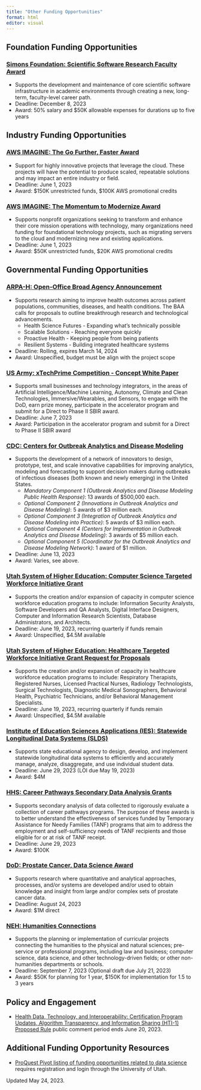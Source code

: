 ```yaml
---
title: "Other Funding Opportunities"
format: html
editor: visual
---
```

<!-- ### []()
* S
* Deadline: 
* Award: $ for durations up to  years -->
## Foundation Funding Opportunities
### [Simons Foundation: Scientific Software Research Faculty Award](https://www.simonsfoundation.org/grant/scientific-software-research-faculty-award/)
* Supports the development and maintenance of core scientific software infrastructure in academic environments through creating a new, long-term, faculty-level career path.
* Deadline: December 8, 2023
* Award: 50% salary and $50K allowable expenses for durations up to five years


## Industry Funding Opportunities
### [AWS IMAGINE: The Go Further, Faster Award](https://aws.amazon.com/government-education/nonprofits/aws-imagine-grant-program)
* Support for highly innovative projects that leverage the cloud. These projects will have the potential to produce scaled, repeatable solutions and may impact an entire industry or field.
* Deadline: June 1, 2023
* Award: $150K unrestricted funds, $100K AWS promotional credits

### [AWS IMAGINE: The Momentum to Modernize Award](https://aws.amazon.com/government-education/nonprofits/aws-imagine-grant-program)
* Supports nonprofit organizations seeking to transform and enhance their core mission operations with technology, many organizations need funding for foundational technology projects, such as migrating servers to the cloud and modernizing new and existing applications.
* Deadline: June 1, 2023
* Award: $50K unrestricted funds, $20K AWS promotional credits

## Governmental Funding Opportunities
### [ARPA-H: Open-Office Broad Agency Announcement](https://arpa-h.gov/engage/baa/)
* Supports research aiming to improve health outcomes across patient populations, communities, diseases, and health conditions. The BAA calls for proposals to outline breakthrough research and technological advancements.
  + Health Science Futures - Expanding what's technically possible
  + Scalable Solutions - Reaching everyone quickly
  + Proactive Health - Keeping people from being patients
  + Resilient Systems - Building integrated healthcare systems
* Deadline: Rolling, expires March 14, 2024
* Award: Unspecified, budget must be align with the project scope

### [US Army: xTechPrime Competition - Concept White Paper](https://www.challenge.gov/?challenge=xtech-prime)
* Supports small businesses and technology integrators, in the areas of Artificial Intelligence/Machine Learning, Autonomy, Climate and Clean Technologies, Immersive/Wearables, and Sensors, to engage with the DoD, earn prize money, participate in the accelerator program and submit for a Direct to Phase II SBIR award.
* Deadline: June 7, 2023
* Award: Participation in the accelerator program and submit for a Direct to Phase II SBIR award

### [CDC: Centers for Outbreak Analytics and Disease Modeling](https://www.grants.gov/web/grants/view-opportunity.html?oppId=345850)
* Supports the development of a network of innovators to design, prototype, test, and scale innovative capabilities for improving analytics, modeling and forecasting to support decision makers during outbreaks of infectious diseases (both known and newly emerging) in the United States. 
  + *Mandatory Component 1 (Outbreak Analytics and Disease Modeling Public Health Response)*: 13 awards of $500,000 each.   
  + *Optional Component 2 (Innovations in Outbreak Analytics and Disease Modeling)*: 5 awards of $3 million each.
  + *Optional Component 3 (Integration of Outbreak Analytics and Disease Modeling into Practice)*: 5 awards of $3 million each.
  + *Optional Component 4 (Centers for Implementation in Outbreak Analytics and Disease Modeling)*: 3 awards of $5 million each.
  + *Optional Component 5 (Coordinator for the Outbreak Analytics and Disease Modeling Network)*: 1 award of $1 million.
* Deadline: June 13, 2023
* Award: Varies, see above.

### [Utah System of Higher Education: Computer Science Targeted Workforce Initiative Grant](https://drive.google.com/file/d/1aLPZH-mcI_BBuVslNrNlWiweOnvx86bF/view)
* Supports the creation and/or expansion of capacity in computer science workforce education programs to include: Information Security Analysts, Software Developers and QA Analysts, Digital Interface Designers, Computer and Information Research Scientists, Database Administrators, and Architects.
* Deadline: June 19, 2023, recurring quarterly if funds remain
* Award: Unspecified, $4.5M available

### [Utah System of Higher Education: Healthcare Targeted Workforce Initiative Grant Request for Proposals](https://drive.google.com/file/d/1aLbxQh74PyzdtrCKzd3WfXWBRtfnyEpg/view)
* Supports the creation and/or expansion of capacity in healthcare workforce education programs to include: Respiratory Therapists, Registered Nurses, Licensed Practical Nurses, Radiology Technologists, Surgical Technologists, Diagnostic Medical Sonographers, Behavioral Health, Psychiatric Technicians, and/or Behavioral Management Specialists.
* Deadline: June 19, 2023, recurring quarterly if funds remain
* Award: Unspecified, $4.5M available

### [Institute of Education Sciences Applications (IES): Statewide Longitudinal Data Systems (SLDS)](https://www.grants.gov/web/grants/view-opportunity.html?oppId=347943)
* Supports state educational agency to design, develop, and implement statewide longitudinal data systems to efficiently and accurately manage, analyze, disaggregate, and use individual student data. 
* Deadline: June 29, 2023 (LOI due May 19, 2023)
* Award: $4M

### [HHS: Career Pathways Secondary Data Analysis Grants](https://www.grants.gov/web/grants/view-opportunity.html?oppId=344009)
* Supports secondary analysis of data collected to rigorously evaluate a collection of career pathways programs. The purpose of these awards is to better understand the effectiveness of services funded by Temporary Assistance for Needy Families (TANF) programs that aim to address the employment and self-sufficiency needs of TANF recipients and those eligible for or at risk of TANF receipt.
* Deadline: June 29, 2023
* Award: $100K

### [DoD: Prostate Cancer, Data Science Award](https://www.grants.gov/web/grants/view-opportunity.html?oppId=347770)
* Supports research where quantitative and analytical approaches, processes, and/or systems are developed and/or used to obtain knowledge and insight from large and/or complex sets of prostate cancer data.
* Deadline: August 24, 2023
* Award: $1M direct

### [NEH: Humanities Connections](https://www.grants.gov/web/grants/view-opportunity.html?oppId=348280)
* Supports the planning or implementation of curricular projects connecting the humanities to the physical and natural sciences; pre-service or professional programs, including law and business; computer science, data science, and other technology-driven fields; or other non-humanities departments or schools. 
* Deadline: September 7, 2023 (Optional draft due July 21, 2023)
* Award: $50K for planning for 1 year, $150K for implementation for 1.5 to 3 years



## Policy and Engagement
* [Health Data, Technology, and Interoperability: Certification Program Updates, Algorithm Transparency, and Information Sharing (HTI-1) Proposed Rule](https://www.healthit.gov/topic/laws-regulation-and-policy/health-data-technology-and-interoperability-certification-program) public comment period ends June 20, 2023. 

## Additional Funding Opportunity Resources
* [ProQuest Pivot listing of funding opportunities related to data science](https://pivot.proquest.com//funding/results?s_id=2660468) requires registration and login through the University of Utah.

Updated May 24, 2023.